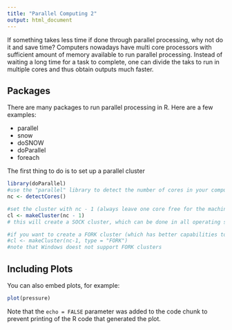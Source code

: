 ```yaml
---
title: "Parallel Computing 2"
output: html_document
---
```


If something takes less time if done through parallel processing, why not do it and save time? Computers nowadays have multi core processors with sufficient amount of memory available to run parallel processing.  Instead of waiting a long time for a task to complete, one can divide the taks to run in multiple cores and thus obtain outputs much faster.

## Packages

There are many packages to run parallel processing in R. Here are a few examples:

* parallel
* snow
* doSNOW
* doParallel
* foreach

The first thing to do is to set up a parallel cluster
```r
library(doParallel)
#use the "parallel" library to detect the number of cores in your computer
nc <- detectCores()

#set the cluster with nc - 1 (always leave one core free for the machine to run its other processes)
cl <- makeCluster(nc - 1)
# this will create a SOCK cluster, which can be done in all operating systems

#if you want to create a FORK cluster (which has better capabilities to manage memory)
#cl <- makeCluster(nc-1, type = "FORK")
#note that Windows doest not support FORK clusters
```

## Including Plots

You can also embed plots, for example:

```r
plot(pressure)
```

Note that the `echo = FALSE` parameter was added to the code chunk to prevent printing of the R code that generated the plot.
